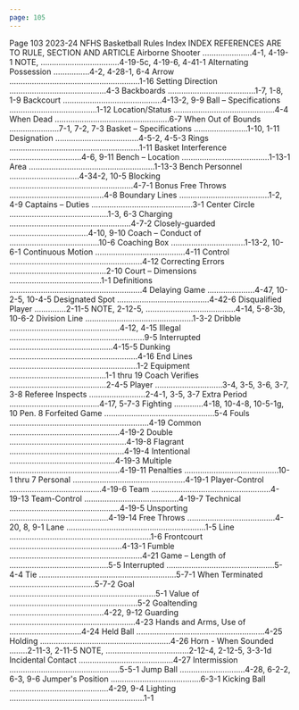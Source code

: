 ```yaml
---
page: 105
---
```


Page 103 2023-24 NFHS Basketball Rules Index INDEX REFERENCES ARE TO RULE, SECTION AND ARTICLE Airborne Shooter ......................4-1, 4-19-1 NOTE, ...................................4-19-5c, 4-19-6, 4-41-1 Alternating Possession ................4-2, 4-28-1, 6-4 Arrow ..........................................................1-16 Setting Direction ...........................................4-3 Backboards .......................................1-7, 1-8, 1-9 Backcourt ............................................4-13-2, 9-9 Ball – Specifications .......................................1-12 Location/Status .............................................4-4 When Dead ...................................................6-7 When Out of Bounds ......................7-1, 7-2, 7-3 Basket – Specifications ........................1-10, 1-11 Designation .....................................4-5-2, 4-5-3 Rings ..........................................................1-11 Basket Interference ................................4-6, 9-11 Bench – Location .......................................1-13-1 Area ........................................................1-13-3 Bench Personnel ...............................4-34-2, 10-5 Blocking .......................................................4-7-1 Bonus Free Throws ..........................................4-8 Boundary Lines ........................................1-2, 4-9 Captains – Duties .............................................3-1 Center Circle ............................................1-3, 6-3 Charging ......................................................4-7-2 Closely-guarded ...................................4-10, 9-10 Coach – Conduct of ........................................10-6 Coaching Box .................................1-13-2, 10-6-1 Continuous Motion ........................................4-11 Control ...........................................................4-12 Correcting Errors ...........................................2-10 Court – Dimensions .........................................1-1 Definitions ...........................................................4 Delaying Game .....................4-47, 10-2-5, 10-4-5 Designated Spot .........................................4-42-6 Disqualified Player ..............2-11-5 NOTE, 2-12-5, ........................................4-14, 5-8-3b, 10-6-2 Division Line ................................................1-3-2 Dribble .................................................4-12, 4-15 Illegal ............................................................9-5 Interrupted ..............................................4-15-5 Dunking .........................................................4-16 End Lines .........................................................1-2 Equipment ...........................................1-1 thru 19 Coach Verifies ...........................................2-4-5 Player ..............................3-4, 3-5, 3-6, 3-7, 3-8 Referee Inspects .........................2-4-1, 3-5, 3-7 Extra Period ........................................4-17, 5-7-3 Fighting .............4-18, 10-4-8, 10-5-1g, 10 Pen. 8 Forfeited Game .................................................5-4 Fouls ..............................................................4-19 Common .................................................4-19-2 Double ....................................................4-19-8 Flagrant ...................................................4-19-4 Intentional ...............................................4-19-3 Multiple .................................................4-19-11 Penalties ..........................................10-1 thru 7 Personal ..................................................4-19-1 Player-Control .........................................4-19-6 Team .....................................................4-19-13 Team-Control ..........................................4-19-7 Technical .................................................4-19-5 Unsporting ............................................4-19-14 Free Throws .......................................4-20, 8, 9-1 Lane ..............................................................1-5 Line ...............................................................1-6 Frontcourt ..................................................4-13-1 Fumble ...........................................................4-21 Game – Length of ............................................5-5 Interrupted ................................................5-4-4 Tie .............................................................5-7-1 When Terminated ......................................5-7-2 Goal .................................................................5-1 Value of .........................................................5-2 Goaltending ..........................................4-22, 9-12 Guarding ........................................................4-23 Hands and Arms, Use of ................................4-24 Held Ball .........................................................4-25 Holding ..........................................................4-26 Horn - When Sounded ........2-11-3, 2-11-5 NOTE, .....................................2-12-4, 2-12-5, 3-3-1d Incidental Contact ..........................................4-27 Intermission .................................................5-5-1 Jump Ball .............................4-28, 6-2-2, 6-3, 9-6 Jumper's Position ........................................6-3-1 Kicking Ball ............................................4-29, 9-4 Lighting ............................................................1-1
